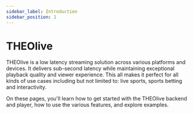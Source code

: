 ```yaml
---
sidebar_label: Introduction
sidebar_position: 1
---
```


# THEOlive


THEOlive is a low latency streaming solution across various platforms and devices. It
delivers sub-second latency while maintaining exceptional playback quality and viewer experience. This all makes it perfect
for all kinds of use cases including but not limited to: live sports, sports betting and interactivity.

On these pages, you'll learn how to get started with the THEOlive backend and player, how to use the various features,
and explore examples.

<SidebarDocCardList />
